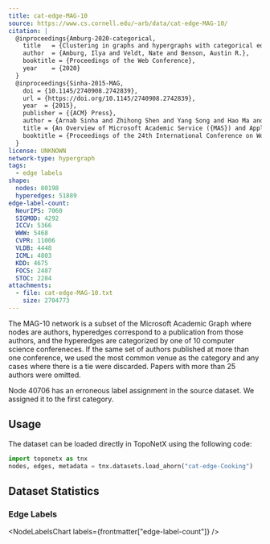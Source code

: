 ```yaml
---
title: cat-edge-MAG-10
source: https://www.cs.cornell.edu/~arb/data/cat-edge-MAG-10/
citation: |
  @inproceedings{Amburg-2020-categorical,
    title   = {Clustering in graphs and hypergraphs with categorical edge labels},
    author  = {Amburg, Ilya and Veldt, Nate and Benson, Austin R.},
    booktitle = {Proceedings of the Web Conference},
    year    = {2020}
  }
  @inproceedings{Sinha-2015-MAG,
    doi = {10.1145/2740908.2742839},
    url = {https://doi.org/10.1145/2740908.2742839},
    year  = {2015},
    publisher = {{ACM} Press},
    author = {Arnab Sinha and Zhihong Shen and Yang Song and Hao Ma and Darrin Eide and Bo-June (Paul) Hsu and Kuansan Wang},
    title = {An Overview of Microsoft Academic Service ({MAS}) and Applications},
    booktitle = {Proceedings of the 24th International Conference on World Wide Web}
  }
license: UNKNOWN
network-type: hypergraph
tags:
  - edge labels
shape:
  nodes: 80198
  hyperedges: 51889
edge-label-count:
  NeurIPS: 7060
  SIGMOD: 4292
  ICCV: 5366
  WWW: 5468
  CVPR: 11006
  VLDB: 4448
  ICML: 4803
  KDD: 4675
  FOCS: 2487
  STOC: 2284
attachments:
  - file: cat-edge-MAG-10.txt
    size: 2704773
---
```



The MAG-10 network is a subset of the Microsoft Academic Graph where nodes are authors, hyperedges correspond to a publication from those authors, and the hyperedges are categorized by one of 10 computer science confereneces.
If the same set of authors published at more than one conference, we used the most common venue as the category and any cases where there is a tie were discarded.
Papers with more than 25 authors were omitted.

<Alert type="warning">
  Node 40706 has an erroneous label assignment in the source dataset. We
  assigned it to the first category.
</Alert>

## Usage

The dataset can be loaded directly in TopoNetX using the following code:

```python
import toponetx as tnx
nodes, edges, metadata = tnx.datasets.load_ahorn("cat-edge-Cooking")
```

## Dataset Statistics

<dl className="not-prose grid gap-5 sm:grid-cols-2">
  <Stat title="Nodes" value={formatNumber(frontmatter["shape"]["nodes"])} />
  <Stat title="Node Type" value="Paper Author" />
  <Stat
    title="Hyperedges"
    value={formatNumber(frontmatter["shape"]["hyperedges"])}
  />
  <Stat title="Hyperedge Type" value="Author Collaboration" />
</dl>

### Edge Labels

<NodeLabelsChart labels={frontmatter["edge-label-count"]} />
